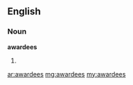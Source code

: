 ==English==

===Noun===
'''awardees'''

# {{plural of|awardee}}

[[ar:awardees]]
[[mg:awardees]]
[[my:awardees]]